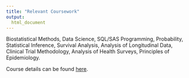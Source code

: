 ```yaml
---
title: "Relevant Coursework"
output: 
  html_document
---
```


<p align="left">Biostatistical Methods, Data Science, SQL/SAS Programming, Probability, Statistical Inference, Survival Analysis, Analysis of Longitudinal Data, Clinical Trial Methodology, Analysis of Health Surveys, Principles of Epidemiology.</p>

Course details can be found [here](https://www.mailman.columbia.edu/academics/course-directory). 

